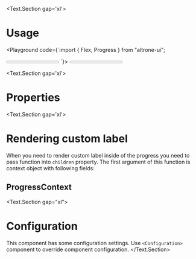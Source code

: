 
<BluePrint title="Progress" description="This component is used to show progress of some action" />

<Text.Section gap='xl'>
  # Usage

  <Playground code={`import { Flex, Progress } from "altrone-ui";

<Flex direction="vertical" gap="s">
  <Progress value={60} max={100} />
  <Progress value={5} max={60}>
    {({ value, max }) => <>{value} of {max} pages have read</>}
  </Progress>
</Flex>
`}>
      <Flex direction="vertical" gap="s">
        <Progress value={60} max={100} />
        <Progress value={5} max={60}>
          {({ value, max }) => <>{value} of {max} pages have read</>}
        </Progress>
      </Flex>
    </Playground>
</Text.Section>

<Text.Section gap='xl'>
  # Properties

  <PropertiesTable title="Properties" data={ProgressProperties} />
</Text.Section>

<Text.Section gap='xl'>
  # Rendering custom label

  When you need to render custom label inside of the progress you need to pass function into `children` property. The first
  argument of this function is context object with following fields:

  ## ProgressContext
  <PropertiesTable title="Properties" data={ProgressContextProperties} />
</Text.Section>

<Text.Section gap="xl">
  # Configuration
  This component has some configuration settings. Use `<Configuration>` component to override component configuration.
  <ConfigTable filter="progress." />
</Text.Section>
